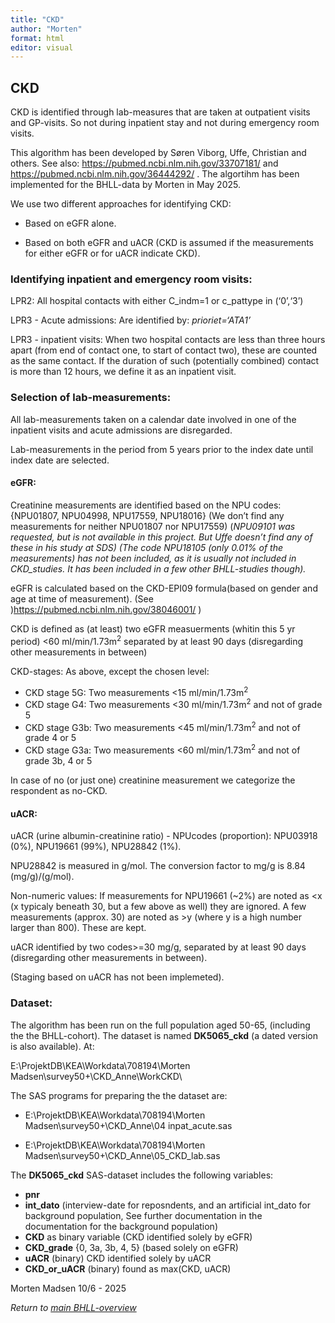 ```yaml
---
title: "CKD"
author: "Morten"
format: html
editor: visual
---
```


## CKD

CKD is identified through lab-measures that are taken at outpatient visits and GP-visits. So not during inpatient stay and not during emergency room visits.

This algorithm has been developed by Søren Viborg, Uffe, Christian and others. See also: <https://pubmed.ncbi.nlm.nih.gov/33707181/> and <https://pubmed.ncbi.nlm.nih.gov/36444292/> . The algortihm has been implemented for the BHLL-data by Morten in May 2025.

We use two different approaches for identifying CKD:

-   Based on eGFR alone.

-   Based on both eGFR and uACR (CKD is assumed if the measurements for either eGFR or for uACR indicate CKD).

### Identifying inpatient and emergency room visits:

LPR2: All hospital contacts with either C_indm=1 or c_pattype in ('0','3')

LPR3 - Acute admissions: Are identified by: *prioriet='ATA1'*

LPR3 - inpatient visits: When two hospital contacts are less than three hours apart (from end of contact one, to start of contact two), these are counted as the same contact. If the duration of such (potentially combined) contact is more than 12 hours, we define it as an inpatient visit.

### Selection of lab-measurements:

All lab-measurements taken on a calendar date involved in one of the inpatient visits and acute admissions are disregarded.

Lab-measurements in the period from 5 years prior to the index date until index date are selected.

#### eGFR:

Creatinine measurements are identified based on the NPU codes: {NPU01807, NPU04998, NPU17559, NPU18016} (We don't find any measurements for neither NPU01807 nor NPU17559) (*NPU09101 was requested, but is not available in this project. But Uffe doesn't find any of these in his study at SDS)* *(The code NPU18105 (only 0.01% of the measurements) has not been included, as it is usually not included in CKD_studies. It has been included in a few other BHLL-studies though).*

eGFR is calculated based on the CKD-EPI09 formula(based on gender and age at time of measurement). (See )<https://pubmed.ncbi.nlm.nih.gov/38046001/> )

CKD is defined as (at least) two eGFR measuerments (whitin this 5 yr period) \<60 ml/min/1.73m^2^ separated by at least 90 days (disregarding other measurements in between)

CKD-stages: As above, except the chosen level:

-   CKD stage 5G: Two measurements \<15 ml/min/1.73m^2^
-   CKD stage G4: Two measurements \<30 ml/min/1.73m^2^ and not of grade 5
-   CKD stage G3b: Two measurements \<45 ml/min/1.73m^2^ and not of grade 4 or 5
-   CKD stage G3a: Two measurements \<60 ml/min/1.73m^2^ and not of grade 3b, 4 or 5

In case of no (or just one) creatinine measurement we categorize the respondent as no-CKD.

#### uACR:

uACR (urine albumin-creatinine ratio) - NPUcodes (proportion): NPU03918 (0%), NPU19661 (99%), NPU28842 (1%).

NPU28842 is measured in g/mol. The conversion factor to mg/g is 8.84 (mg/g)/(g/mol).

Non-numeric values: If measurements for NPU19661 (\~2%) are noted as \<x (x typicaly beneath 30, but a few above as well) they are ignored. A few measurements (approx. 30) are noted as \>y (where y is a high number larger than 800). These are kept.

uACR identified by two codes\>=30 mg/g, separated by at least 90 days (disregarding other measurements in between).

(Staging based on uACR has not been implemeted).

### Dataset:

The algorithm has been run on the full population aged 50-65, (including the the BHLL-cohort). The dataset is named **DK5065_ckd** (a dated version is also available). At:

E:\\ProjektDB\\KEA\\Workdata\\708194\\Morten Madsen\\survey50+\\CKD_Anne\\WorkCKD\\

The SAS programs for preparing the the dataset are:

-   E:\\ProjektDB\\KEA\\Workdata\\708194\\Morten Madsen\\survey50+\\CKD_Anne\\04 inpat_acute.sas

-   E:\\ProjektDB\\KEA\\Workdata\\708194\\Morten Madsen\\survey50+\\CKD_Anne\\05_CKD_lab.sas

The **DK5065_ckd** SAS-dataset includes the following variables:

-   **pnr**
-   **int_dato** (interview-date for reposndents, and an artificial int_dato for background population, See further documentation in the documentation for the background population)
-   **CKD** as binary variable (CKD identified solely by eGFR)
-   **CKD_grade** {0, 3a, 3b, 4, 5} (based solely on eGFR)
-   **uACR** (binary) CKD identified solely by uACR
-   **CKD_or_uACR** (binary) found as max(CKD, uACR)

Morten Madsen 10/6 - 2025

*Return to [main BHLL-overview](main_ver01.html)*
